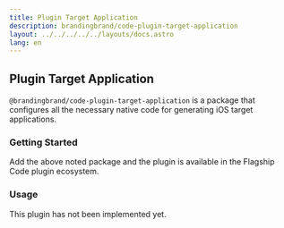 ```yaml
---
title: Plugin Target Application
description: brandingbrand/code-plugin-target-application
layout: ../../../../../layouts/docs.astro
lang: en
---
```



## Plugin Target Application

`@brandingbrand/code-plugin-target-application` is a package that configures all the necessary native code for generating iOS target applications.

### Getting Started

<div class="flex w-full my-6">
  <CodeCopy args="yarn add -D @brandingbrand/code-plugin-target-application" />
</div>

Add the above noted package and the plugin is available in the Flagship Code plugin ecosystem.

### Usage

This plugin has not been implemented yet.
